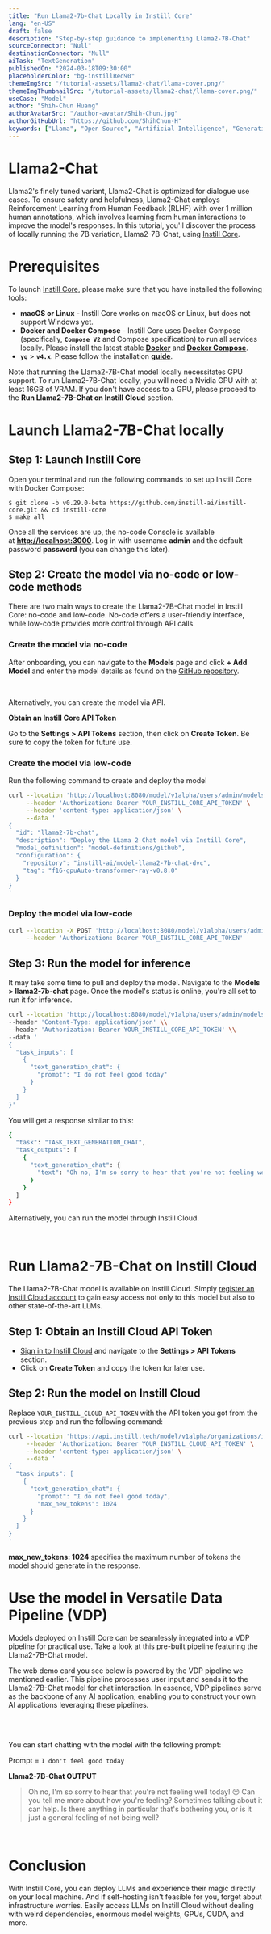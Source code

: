 ```yaml
---
title: "Run Llama2-7b-Chat Locally in Instill Core"
lang: "en-US"
draft: false
description: "Step-by-step guidance to implementing Llama2-7B-Chat"
sourceConnector: "Null"
destinationConnector: "Null"
aiTask: "TextGeneration"
publishedOn: "2024-03-18T09:30:00"
placeholderColor: "bg-instillRed90"
themeImgSrc: "/tutorial-assets/llama2-chat/llama-cover.png/"
themeImgThumbnailSrc: "/tutorial-assets/llama2-chat/llama-cover.png/"
useCase: "Model"
author: "Shih-Chun Huang"
authorAvatarSrc: "/author-avatar/Shih-Chun.jpg"
authorGitHubUrl: "https://github.com/ShihChun-H"
keywords: ["Llama", "Open Source", "Artificial Intelligence", "Generative AI", "Natural Language Processing", "Large Language Model"]
---
```



# **Llama2-Chat**

Llama2's finely tuned variant, Llama2-Chat is optimized for dialogue use cases. To ensure safety and helpfulness, Llama2-Chat employs Reinforcement Learning from Human Feedback (RLHF) with over 1 million human annotations, which involves learning from human interactions to improve the model's responses. In this tutorial, you'll discover the process of locally running the 7B variation, Llama2-7B-Chat, using [Instill Core](https://github.com/instill-ai/instill-core).
<br />

# **Prerequisites**

To launch [Instill Core](https://github.com/instill-ai/instill-core), please make sure that you have installed the following tools:

- **macOS or Linux** - Instill Core works on macOS or Linux, but does not support Windows yet.
- **Docker and Docker Compose** - Instill Core uses Docker Compose (specifically, **`Compose V2`** and Compose specification) to run all services locally. Please install the latest stable **[Docker](https://docs.docker.com/get-docker/)** and **[Docker Compose](https://docs.docker.com/compose/install/)**.
- **`yq`** > **`v4.x`**. Please follow the installation **[guide](https://github.com/mikefarah/yq/#install)**.

Note that running the Llama2-7B-Chat model locally necessitates GPU support. To run Llama2-7B-Chat locally, you will need a Nvidia GPU with at least 16GB of VRAM. If you don't have access to a GPU, please proceed to the **Run Llama2-7B-Chat on Instill Cloud** section.
<br />

# **Launch Llama2-7B-Chat locally**

## **Step 1: Launch Instill Core**

Open your terminal and run the following commands to set up Instill Core with Docker Compose:

```
$ git clone -b v0.29.0-beta https://github.com/instill-ai/instill-core.git && cd instill-core
$ make all
```

Once all the services are up, the no-code Console is available at **[http://localhost:3000](http://localhost:3000/)**. Log in with username **admin** and the default password **password** (you can change this later).

## **Step 2: Create the model via no-code or low-code methods**

There are two main ways to create the Llama2-7B-Chat model in Instill Core: no-code and low-code. No-code offers a user-friendly interface, while low-code provides more control through API calls.

### **Create the model via no-code**

After onboarding, you can navigate to the **Models** page and  click **+ Add Model** and enter the model details as found on the [GitHub repository](https://github.com/instill-ai/deprecated-model).

<ZoomableImg
src="/tutorial-assets/llama2-chat/Add-Model.png"
alt="How to create a model on Console"
/>

<br />

Alternatively, you can create the model via API.

**Obtain an Instill Core API Token**

Go to the **Settings > API Tokens** section, then click on **Create Token**. Be sure to copy the token for future use.

<ZoomableImg
src="/tutorial-assets/llama2-chat/API-Token_core.png"
alt="Where to get Instill Core API Token"
/>

### **Create the model via low-code**

Run the following command to create and deploy the model 

```bash
curl --location 'http://localhost:8080/model/v1alpha/users/admin/models' \
     --header 'Authorization: Bearer YOUR_INSTILL_CORE_API_TOKEN' \
     --header 'content-type: application/json' \
     --data '
{
  "id": "llama2-7b-chat",
  "description": "Deploy the LLama 2 Chat model via Instill Core",
  "model_definition": "model-definitions/github",
  "configuration": {
    "repository": "instill-ai/model-llama2-7b-chat-dvc",
    "tag": "f16-gpuAuto-transformer-ray-v0.8.0"
  }
}
'
```

### **Deploy the model via low-code**

```bash
curl --location -X POST 'http://localhost:8080/model/v1alpha/users/admin/models/llama2-7b-chat/deploy' \
     --header 'Authorization: Bearer YOUR_INSTILL_CORE_API_TOKEN'
```

## **Step 3: Run the model for inference**

It may take some time to pull and deploy the model. Navigate to the **Models > llama2-7b-chat** page. Once the model's status is online, you're all set to run it for inference.

```bash
curl --location 'http://localhost:8080/model/v1alpha/users/admin/models/llama2-7b-chat/trigger' \\
--header 'Content-Type: application/json' \\
--header 'Authorization: Bearer YOUR_INSTILL_CORE_API_TOKEN' \\
--data '
{
  "task_inputs": [
    {
      "text_generation_chat": {
        "prompt": "I do not feel good today"
      }
    }
  ]
}'
```

You will get a response similar to this:

```bash
{
  "task": "TASK_TEXT_GENERATION_CHAT",
  "task_outputs": [
    {
      "text_generation_chat": {
        "text": "Oh no, I'm so sorry to hear that you're not feeling well today! 😔 Can you tell me more about how you're feeling? Sometimes talking about it can help. Is there anything in particular that's bothering you, or is it just a general feeling of not being well?"
      }
    }
  ]
}
```

Alternatively, you can run the model through Instill Cloud.

<br />

# **Run Llama2-7B-Chat on Instill Cloud**

The Llama2-7B-Chat model is available on Instill Cloud. Simply [register an Instill Cloud account](https://instill.tech) to gain easy access not only to this model but also to other state-of-the-art LLMs.

## **Step 1: Obtain an Instill Cloud API Token**

- [Sign in to Instill Cloud](https://instill.tech/) and navigate to the **Settings > API Tokens** section.
- Click on **Create Token** and copy the token for later use.

<ZoomableImg
src="/tutorial-assets/llama2-chat/API-Token.png"
alt="Where to get Instill Cloud API Token in Settings"
/>

## **Step 2: Run the model on Instill Cloud**

Replace `YOUR_INSTILL_CLOUD_API_TOKEN` with the API token you got from the previous step and run the following command:

```bash
curl --location 'https://api.instill.tech/model/v1alpha/organizations/instill-ai/models/llama2-7b-chat/trigger' \
     --header 'Authorization: Bearer YOUR_INSTILL_CLOUD_API_TOKEN' \
     --header 'content-type: application/json' \
     --data '
{
  "task_inputs": [
    {
      "text_generation_chat": {
        "prompt": "I do not feel good today",
        "max_new_tokens": 1024
      }
    }
  ]
}
'
```


**max_new_tokens: 1024** specifies the maximum number of tokens the model should generate in the response.
<br />

# **Use the model in Versatile Data Pipeline (VDP)**

Models deployed on Instill Core can be seamlessly integrated into a VDP pipeline for practical use. Take a look at this pre-built pipeline featuring the Llama2-7B-Chat model.

<CtaButton
text="🚀 Try Llama2-7B-Chat"
link="https://instill.tech/instill-wombat/pipelines/llama2-7b-chat"
/>

The web demo card you see below is powered by the VDP pipeline we mentioned earlier. This pipeline processes user input and sends it to the Llama2-7B-Chat model for chat interaction. In essence, VDP pipelines serve as the backbone of any AI application, enabling you to construct your own AI applications leveraging these pipelines.

<Llama27bChat />

<br />
<br />

You can start chatting with the model with the following prompt:

Prompt = `I don't feel good today`

**Llama2-7B-Chat OUTPUT**

> Oh no, I'm so sorry to hear that you're not feeling well today! 😔 Can you tell me more about how you're feeling? Sometimes talking about it can help. Is there anything in particular that's bothering you, or is it just a general feeling of not being well?
> 
<br />

# **Conclusion**

With Instill Core, you can deploy LLMs and experience their magic directly on your local machine. And if self-hosting isn't feasible for you, forget about infrastructure worries. Easily access LLMs on Instill Cloud without dealing with weird dependencies, enormous model weights, GPUs, CUDA, and more.